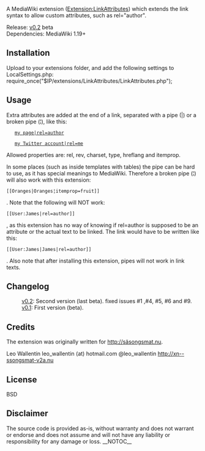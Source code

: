 A MediaWiki extension ([http://www.mediawiki.org/wiki/Extension:LinkAttributes Extension:LinkAttributes]) which extends the link syntax to allow custom attributes, such as rel="author".

;Release:  [https://github.com/rotsee/LinkAttributes/tags v0.2] beta
;Dependencies: MediaWiki 1.19+

==Installation==
Upload to your extensions folder, and add the following settings to LocalSettings.php:
require_once("$IP/extensions/LinkAttributes/LinkAttributes.php");

==Usage==
Extra attributes are added at the end of a link, separated with a pipe (|) or a broken pipe (¦), like this:

    [[User:James|my page|rel=author]]

    [http://twitter.com/leo_wallentin my Twitter account|rel=me]

Allowed properties are: rel, rev, charset, type, hreflang and itemprop.

In some places (such as inside templates with tables) the pipe can be hard to use, as it has special meanings to MediaWiki. Therefore a broken pipe (¦) will also work with this extension: <pre>[[Oranges|Oranges¦itemprop=fruit]]</pre>.
Note that the following will NOT work: <pre>[[User:James|rel=author]]</pre>, as this extension has no way of knowing if rel=author is supposed to be an attribute or the actual text to be linked. The link would have to be written like this: <pre>[[User:James|James|rel=author]]</pre>. Also note that after installing this extension, pipes will not work in link texts.


==Changelog==
: [https://github.com/rotsee/LinkAttributes/releases/tag/v0.2 v0.2]: Second version (last beta). fixed issues #1 ,#4, #5, #6 and #9.
: [https://github.com/rotsee/LinkAttributes/releases/tag/v0.1 v0.1]: First version (beta).

==Credits ==
The extension was originally written for http://säsongsmat.nu.

Leo Wallentin
leo_wallentin (at) hotmail.com
@leo_wallentin
http://xn--ssongsmat-v2a.nu

== License ==
BSD 

== Disclaimer ==
The source code is provided as-is, without warranty and does not warrant or endorse and does not assume and will not have any liability or responsibility for any damage or loss.
__NOTOC__
